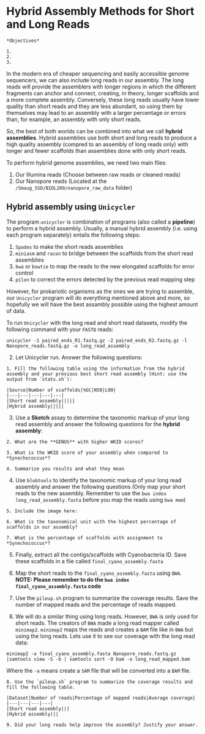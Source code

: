 # Hybrid Assembly Methods for Short and Long Reads

```block

*Objectives*

1.
2.
3.

```

In the modern era of cheaper sequencing and easily accessible genome sequencers, we can also include long reads in our assembly. The long reads will provide the assemblers with longer regions in which the different fragments can anchor and connect, creating, in theory, longer scaffolds and a more complete assembly. Conversely, these long reads usually have lower quality than short reads and they are less abundant, so using them by themselves may lead to an assembly with a larger percentage or errors than, for example, an assembly with only short reads.

So, the best of both worlds can be combined into what we call **hybrid assemblies**. Hybrid assemblies use both short and long reads to produce a high quality assembly (compred to an assembly of long reads only) with longer and fewer scaffolds than assemblies done with only short reads. 

To perform hybrid genome assemblies, we need two main files:

1. Our Illumina reads (Choose between raw reads or cleaned reads)
2. Our Nanopore reads (Located at the `/Smaug_SSD/BIOL209/nanopore_raw_data` folder)

## Hybrid assembly using `Unicycler`

The program `unicycler` is combination of programs (also called a **pipeline**) to perform a hybrid assembly. Usually, a manual hybrid assembly (i.e. using each program separately) entails the following steps:

1. `Spades` to make the short reads assemblies
2. `miniasm` and `racon` to bridge between the scaffolds from the short read assemblies
3. `bwa` or `bowtie` to map the reads to the new elongated scaffolds for error control
4. `pilon` to correct the errors detected by the previous read mapping step

However, for prokariotic organisms as the ones we are trying to assemble, our `Unicycler` program will do everything mentioned above and more, so hopefully we will have the best assambly possible using the highest amount of data.

To run `Unicycler` with the long read and short read datasets, modify the following command with your `FASTQ` reads:

```
unicycler -1 paired_ends_R1.fastq.gz -2 paired_ends_R2.fastq.gz -l Nanopore_reads.fastq.gz -o long_read_assembly
```

2. Let Unicycler run. Answer the following questions:

```block

1. Fill the following table using the information from the hybrid assembly and your previous best short read assembly (Hint: use the output from `stats.sh`):

|Source|Number of scaffolds|%GC|N50|L90|
|---|---|---|---|---|
|Short read assembly|||||
|Hybrid assembly|||||

```

3. Use a **Sketch** assay to determine the taxonomic markup of your long read assembly and answer the following questions for the **hybrid assembly**:

```block

2. What are the **GENUS** with higher WKID scores?

3. What is the WKID score of your assembly when compared to *Synechococcus*?

4. Summarize you results and what they mean

```

4. Use `blobtools` to identify the taxonomic markup of your long read assembly and answer the following questions (Only map your short reads to the new assembly. Remember to use the `bwa index long_read_assembly.fasta` before you map the reads using `bwa mem`)

```block

5. Include the image here:

6. What is the taxonomical unit with the highest percentage of scaffolds in our assembly?

7. What is the percentage of scaffolds with assignment to *Synechococcus*?
```

5. Finally, extract all the contigs/scaffolds with Cyanobacteria ID. Save these scaffolds in a file called `final_cyano_assembly.fasta`

6. Map the short reads to the `final_cyano_assembly.fasta` using `BWA`. **NOTE: Please remember to do the `bwa index final_cyano_assembly.fasta` code**

7. Use the `pileup.sh` program to summarize the coverage results. Save the number of mapped reads and the percentage of reads mapped.

8. We will do a similar thing using long reads. However, `BWA` is only used for short reads. The creators of `BWA` made a long read mapper called `minimap2`. `minimap2` maps the reads and creates a `BAM` file like in `BWA` but using the long reads. Lets use it to see our coverage with the long read data:  

```
minimap2 -a final_cyano_assembly.fasta Nanopore_reads.fastq.gz |samtools view -S -b | samtools sort -O bam -o long_read_mapped.bam
```

Where the `-a` means create a `SAM` file that will be converted into a `BAM` file. 

```block

8. Use the `pileup.sh` program to summarize the coverage results and fill the following table.

|Dataset|Number of reads|Percentage of mapped reads|Average coverage|
|---|---|---|---|
|Short read assembly|||
|Hybrid assembly|||

9. Did your long reads help improve the assembly? Justify your answer.

```



